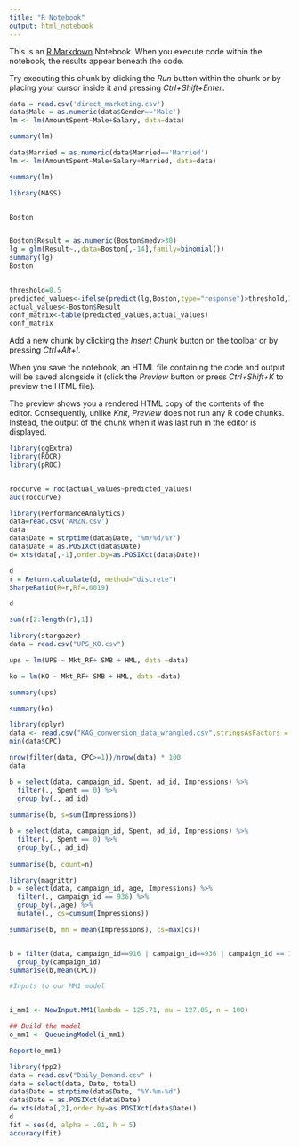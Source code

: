 ```yaml
---
title: "R Notebook"
output: html_notebook
---
```


This is an [R Markdown](http://rmarkdown.rstudio.com) Notebook. When you execute code within the notebook, the results appear beneath the code. 

Try executing this chunk by clicking the *Run* button within the chunk or by placing your cursor inside it and pressing *Ctrl+Shift+Enter*. 

```r
data = read.csv('direct_marketing.csv')
data$Male = as.numeric(data$Gender=='Male')
lm <- lm(AmountSpent~Male+Salary, data=data)

summary(lm)
```


```r
data$Married = as.numeric(data$Married=='Married')
lm <- lm(AmountSpent~Male+Salary+Married, data=data)

summary(lm)

```


```r
library(MASS)


Boston


Boston$Result = as.numeric(Boston$medv>30)
lg = glm(Result~.,data=Boston[,-14],family=binomial())
summary(lg)
Boston
 
```
```r


threshold=0.5
predicted_values<-ifelse(predict(lg,Boston,type="response")>threshold,1,0)
actual_values<-Boston$Result
conf_matrix<-table(predicted_values,actual_values)
conf_matrix
```

Add a new chunk by clicking the *Insert Chunk* button on the toolbar or by pressing *Ctrl+Alt+I*.

When you save the notebook, an HTML file containing the code and output will be saved alongside it (click the *Preview* button or press *Ctrl+Shift+K* to preview the HTML file).

The preview shows you a rendered HTML copy of the contents of the editor. Consequently, unlike *Knit*, *Preview* does not run any R code chunks. Instead, the output of the chunk when it was last run in the editor is displayed.
```r
library(ggExtra)
library(ROCR)
library(pROC)


roccurve = roc(actual_values~predicted_values)
auc(roccurve)


```




```r
library(PerformanceAnalytics)
data=read.csv('AMZN.csv')
data
data$Date = strptime(data$Date, "%m/%d/%Y")
data$Date = as.POSIXct(data$Date)
d= xts(data[,-1],order.by=as.POSIXct(data$Date))

d
r = Return.calculate(d, method="discrete")
SharpeRatio(R=r,Rf=.0019)

d
```

```r
sum(r[2:length(r),1])

```



```r
library(stargazer)
data = read.csv("UPS_KO.csv")

ups = lm(UPS ~ Mkt_RF+ SMB + HML, data =data) 

ko = lm(KO ~ Mkt_RF+ SMB + HML, data =data) 

summary(ups)


```
```r

summary(ko)
```
```r
library(dplyr)
data <- read.csv("KAG_conversion_data_wrangled.csv",stringsAsFactors = FALSE)
min(data$CPC)

nrow(filter(data, CPC>=1))/nrow(data) * 100
data
```

```r
b = select(data, campaign_id, Spent, ad_id, Impressions) %>%
  filter(., Spent == 0) %>%
  group_by(., ad_id)
  
summarise(b, s=sum(Impressions))
```
```r
b = select(data, campaign_id, Spent, ad_id, Impressions) %>%
  filter(., Spent == 0) %>%
  group_by(., ad_id)
  
summarise(b, count=n)
```


```r
library(magrittr)
b = select(data, campaign_id, age, Impressions) %>%
  filter(., campaign_id == 936) %>%
  group_by(.,age) %>%
  mutate(., cs=cumsum(Impressions)) 

summarise(b, mn = mean(Impressions), cs=max(cs))



```

```r
b = filter(data, campaign_id==916 | campaign_id==936 | campaign_id == 1178) %>%
  group_by(campaign_id)
summarise(b,mean(CPC))
```

```r
#Inputs to our MM1 model


i_mm1 <- NewInput.MM1(lambda = 125.71, mu = 127.05, n = 100)

## Build the model
o_mm1 <- QueueingModel(i_mm1)

Report(o_mm1)
```




```r
library(fpp2)
data = read.csv("Daily_Demand.csv" )
data = select(data, Date, total)
data$Date = strptime(data$Date, "%Y-%m-%d")
data$Date = as.POSIXct(data$Date)
d= xts(data[,2],order.by=as.POSIXct(data$Date))
d
fit = ses(d, alpha = .01, h = 5)
accuracy(fit)
```

